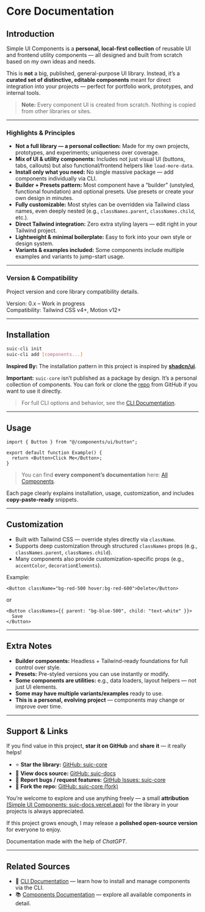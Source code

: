 # Core Documentation

## Introduction

Simple UI Components is a **personal, local-first collection** of reusable UI and frontend utility components — all designed and built from scratch based on my own ideas and needs.

This is **not** a big, published, general-purpose UI library. Instead, it’s a **curated set of distinctive, editable components** meant for direct integration into your projects — perfect for portfolio work, prototypes, and internal tools.

> **Note:**
> Every component UI is created from scratch. Nothing is copied from other libraries or sites.

<CtaBtn />

---

### Highlights & Principles

- **Not a full library — a personal collection:** Made for my own projects, prototypes, and experiments; uniqueness over coverage.
- **Mix of UI & utility components:** Includes not just visual UI (buttons, tabs, callouts) but also functional/frontend helpers like `load-more-data`.
- **Install only what you need:** No single massive package — add components individually via CLI.
- **Builder + Presets pattern:** Most component have a “builder” (unstyled, functional foundation) and optional presets. Use presets or create your own design in minutes.
- **Fully customizable:** Most styles can be overridden via Tailwind class names, even deeply nested (e.g., `classNames.parent`, `classNames.child`, etc.).
- **Direct Tailwind integration:** Zero extra styling layers — edit right in your Tailwind project.
- **Lightweight & minimal boilerplate:** Easy to fork into your own style or design system.
- **Variants & examples included:** Some components include multiple examples and variants to jump-start usage.

---

### Version & Compatibility

Project version and core library compatibility details.

<Callout title="Note: Project Status">

Version: 0.x – Work in progress  
Compatibility: Tailwind CSS v4+, Motion v12+

</Callout>

---

## Installation

```bash
suic-cli init
suic-cli add [components...]
```

<Callout title="Note">

**Inspired By:** The installation pattern in this project is inspired by [**shadcn/ui**](https://ui.shadcn.com/docs/cli).

**Important:** `suic-core` isn’t published as a package by design. It’s a personal collection of components. You can fork or clone the [repo](https://github.com/vishnudt2004/suic-core) from GitHub if you want to use it directly.

</Callout>

> For full CLI options and behavior, see the [CLI Documentation](/docs/cli).

---

## Usage

```tsx
import { Button } from "@/components/ui/button";

export default function Example() {
  return <Button>Click Me</Button>;
}
```

> You can find **every component’s documentation** here: [All Components](/docs/components/).

Each page clearly explains installation, usage, customization, and includes **copy-paste-ready** snippets.

---

## Customization

- Built with Tailwind CSS — override styles directly via `className`.
- Supports deep customization through structured `classNames` props (e.g., `classNames.parent`, `classNames.child`).
- Many components also provide customization-specific props (e.g., `accentColor`, `decorationElements`).

Example:

```tsx
<Button className="bg-red-500 hover:bg-red-600">Delete</Button>
```

or

```tsx
<Button classNames={{ parent: "bg-blue-500", child: "text-white" }}>
  Save
</Button>
```

---

## Extra Notes

- **Builder components:** Headless + Tailwind-ready foundations for full control over style.
- **Presets:** Pre-styled versions you can use instantly or modify.
- **Some components are utilities:** e.g., data loaders, layout helpers — not just UI elements.
- **Some may have multiple variants/examples** ready to use.
- **This is a personal, evolving project** — components may change or improve over time.

---

## Support & Links

If you find value in this project, **star it on GitHub** and **share it** — it really helps!

- ⭐ **Star the library:** [<GHIcon /> GitHub: suic-core](https://github.com/vishnudt2004/suic-core)
- 📖 **View docs source:** [<GHIcon /> GitHub: suic-docs](https://github.com/vishnudt2004/suic-docs)
- 🐞 **Report bugs / request features:** [<GHIcon /> GitHub Issues: suic-core](https://github.com/vishnudt2004/suic-core/issues)
- 🍴 **Fork the repo:** [<GHIcon /> GitHub: suic-core (fork)](https://github.com/vishnudt2004/suic-core/fork)

You’re welcome to explore and use anything freely — a small **attribution** [(Simple UI Components: suic-docs.vercel.app)](https://suic-docs.vercel.app) for the library in your projects is always appreciated.

If this project grows enough, I may release a **polished open-source version** for everyone to enjoy.

Documentation made with the help of _ChatGPT_.

---

## Related Sources

- 📖 [CLI Documentation](/docs/cli) — learn how to install and manage components via the CLI.
- 📚 [Components Documentation](/docs/components) — explore all available components in detail.

<CtaLink />
